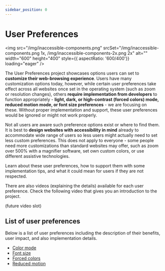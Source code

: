 ---
sidebar_position: 0
---

# User Preferences

<img src="/img/inaccessible-components.png" srcSet="/img/inaccessible-components.png 1x, /img/inaccessible-components-2x.png 2x" alt="" width="600" height="400" style={{ aspectRatio: '600/400'}} loading="eager" />

The User Preferences project showcases options users can set to **customize their web-browsing experience**. Users have many customization options today, however, while certain user preferences take effect across all websites once set in the operating system (such as zoom or resolution changes), others **require implementation from developers** to function appropriately - **light, dark, or high-contrast (forced colors) mode, reduced motion mode, or font size preferences** - we are focusing on these. Without proper implementation and support, these user preferences would be ignored or might not work properly.

Not all users are aware such preference options exist or where to find them. It is best to **design websites with accessibility in mind** already to accommodate wide range of users so less users might actually need to set less custom preferences. This does not apply to everyone - some people need more customizations than standard websites may offer, such as zoom over 500% with a magnifier software, set own custom colors, or use different assistive technologies.

Learn about these user preferences, how to support them with some implementation tips, and what it could mean for users if they are not respected.

There are also videos (explaining the details) available for each user preference. Check the following video that gives you an introduction to the project.

(future video slot)

## List of user preferences

Below is a list of user preferences including the description of their benefits, user impact, and also implementation details.

- [Color mode](/docs/user-preferences/color-mode)
- [Font size](/docs/user-preferences/font-size)
- [Forced colors](/docs/user-preferences/forced-colors)
- [Reduced motion](/docs/user-preferences/reduced-motion)
